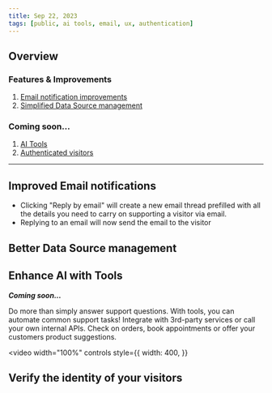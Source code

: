 ```yaml
---
title: Sep 22, 2023
tags: [public, ai tools, email, ux, authentication]
---
```



## Overview

### Features & Improvements

1. [Email notification improvements](#email)
2. [Simplified Data Source management](#datasources)

### Coming soon...

1. [AI Tools](#tools)
2. [Authenticated visitors](#auth)

---

<h2 id="email">Improved Email notifications</h2>

- Clicking "Reply by email" will create a new email thread prefilled with all the details you need to carry on supporting a visitor via email.
- Replying to an email will now send the email to the visitor

<h2 id="datasources">Better Data Source management</h2>

<h2 id="tools">Enhance AI with Tools</h2>

**_Coming soon..._**

Do more than simply answer support questions. With tools, you can automate common support tasks!
Integrate with 3rd-party services or call your own internal APIs. Check on orders, book appointments or offer your customers product suggestions.

<!-- video -->

<video
  width="100%"
  controls
  style={{
    width: 400,
  }}
>
  <source src={tools_vid} />
</video>

<h2 id="auth">Verify the identity of your visitors</h2>

<br />

